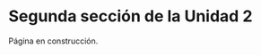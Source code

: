 \thispagestyle{primerapagina}

# Segunda sección de la Unidad 2

::: en-construccion
Página en construcción.
:::
